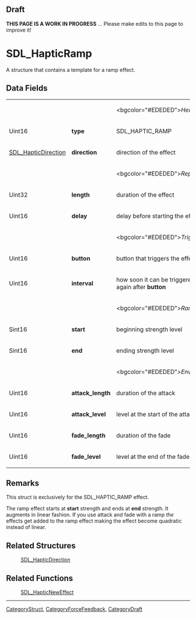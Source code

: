 == Draft ==

'''THIS PAGE IS A WORK IN PROGRESS''' ... Please make edits to this page to improve it!


= SDL_HapticRamp =
A structure that contains a template for a ramp effect.


== Data Fields ==
{|
|
|
|<bgcolor="#EDEDED">''Header''
|-
|Uint16
|'''type'''
|SDL_HAPTIC_RAMP
|-
|[[SDL_HapticDirection]]
|'''direction'''
|direction of the effect
|-
|
|
|<bgcolor="#EDEDED">''Replay''
|-
|Uint32
|'''length'''
|duration of the effect
|-
|Uint16
|'''delay'''
|delay before starting the effect
|-
|
|
|<bgcolor="#EDEDED">''Trigger''
|-
|Uint16
|'''button'''
|button that triggers the effect
|-
|Uint16
|'''interval'''
|how soon it can be triggered again after '''button'''
|-
|
|
|<bgcolor="#EDEDED">''Ramp''
|-
|Sint16
|'''start'''
|beginning strength level
|-
|Sint16
|'''end'''
|ending strength level
|-
|
|
|<bgcolor="#EDEDED">''Envelope''
|-
|Uint16
|'''attack_length'''
|duration of the attack
|-
|Uint16
|'''attack_level'''
|level at the start of the attack
|-
|Uint16
|'''fade_length'''
|duration of the fade
|-
|Uint16
|'''fade_level'''
|level at the end of the fade
|}

== Remarks ==
This struct is exclusively for the SDL_HAPTIC_RAMP effect.

The ramp effect starts at '''start''' strength and ends at '''end''' strength. It augments in linear fashion. If you use attack and fade with a ramp ''the'' effects get added to the ramp effect making the effect become quadratic instead of linear.

== Related Structures ==
:[[SDL_HapticDirection]]

== Related Functions ==
:[[SDL_HapticNewEffect]]

----
[[CategoryStruct]], [[CategoryForceFeedback]], [[CategoryDraft]]
